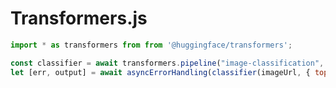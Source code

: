 # Transformers.js

```js showLineNumbers filename="example.js"
import * as transformers from from '@huggingface/transformers';

const classifier = await transformers.pipeline("image-classification", path, options);
let [err, output] = await asyncErrorHandling(classifier(imageUrl, { topk: 3 }));
```
